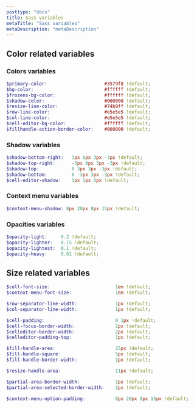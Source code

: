 ```yaml
---
posttype: "docs"
title: Sass variables
metaTitle: "Sass variables"
metaDescription: "metaDescription"
---
```




## Color related variables

### Colors variables
```scss
$primary-color:                     #3579f8 !default;
$bg-color:                          #ffffff !default;
$frozens-bg-color:                  #ffffff !default;
$shadow-color:                      #000000 !default;
$resize-line-color:                 #74b9ff !default;
$row-line-color:                    #e5e5e5 !default;
$col-line-color:                    #e5e5e5 !default;
$cell-editor-bg-color:              #ffffff !default;
$fillhandle-action-border-color:    #000000 !default;
```

### Shadow variables
```scss
$shadow-bottom-right:   3px 0px 3px -3px !default;
$shadow-top-right:      -3px 0px 3px -3px !default;
$shadow-top:            0 3px 3px -3px !default;
$shadow-bottom:         0 -3px 3px -3px !default;
$cell-editor-shadow:    1px 1px 6px !default;
```

### Context menu variables
```scss
$context-menu-shadow: 8px 20px 8px 15px !default;
```

### Opacities variables
```scss
$opacity-light:     0.2 !default;
$opacity-lighter:   0.15 !default;
$opacity-lightest:  0.1 !default;
$opacity-heavy:     0.01 !default;
```

## Size related variables
```scss
$cell-font-size:                        1em !default;
$context-menu-font-size:                1em !default;

$row-separator-line-width:              1px !default;
$col-separator-line-width:              1px !default;

$cell-padding:                          0 1px !default;
$cell-focus-border-width:               2px !default;
$celleditor-border-width:               2px !default;
$celleditor-padding-top:                1px !default;

$fill-handle-area:                      25px !default;
$fill-handle-square:                    5px !default;
$fill-handle-border-width:              1px !default;

$resize-handle-area:                    11px !default;

$partial-area-border-width:             1px !default;
$partial-area-selected-border-width:    1px !default;

$context-menu-option-padding:           8px 20px 8px 15px !default;
```

